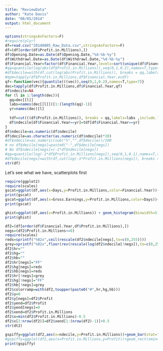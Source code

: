 ```yaml
---
title: "ReviewData"
author: "Kate Davis"
date: "08/05/2014"
output: html_document
---
```


```r
options(stringsAsFactors=F)
#require(plyr)
df=read.csv("20140805_Raw_Data.csv",stringsAsFactors=F)
df=(df[order(df$Profit.in.Millions),])
df$Opening.Date=as.Date(df$Opening.Date,"%d-%b-%y")
df$Withdrawl.Date=as.Date(df$Withdrawl.Date,"%d-%b-%y")
df$Financial.Year=factor(df$Financial.Year,levels=sort(unique(df$Financial.Year)))
#qq=quantile(log(abs(df$Profit.in.Millions)),seq(0,1,0.2),names=T,type=7)
#df$decile=with(df,cut(log(abs(Profit.in.Millions)), breaks = qq,labels=names(qq)[1:(length(qq)-1)] ,include.lowest = T))
#epm=tapply(df$Profit.in.Millions,df$Financial.Year,ecdf)
qf<-function(vec){quantile(((vec)),seq(0,1,0.2),names=T,type=7)}
dec=tapply(df$Profit.in.Millions,df$Financial.Year,qf)
df$ndecile=NA
for (l in 1:length(dec)){
  qq=dec[[l]]
  labs=names(dec[[l]])[1:(length(qq)-1)]
  yr=names(dec)[l]
  
  tdf=cut(((df$Profit.in.Millions)), breaks = qq,labels=labs ,include.lowest = T)
  df$ndecile[df$Financial.Year==yr]=tdf[df$Financial.Year==yr]
}
df$ndecile=as.numeric(df$ndecile)
df$decile=as.character(as.numeric(df$ndecile)*20)
#df$ndecile=as.numeric(sub("%","",df$decile))/100
# no df$decile[negs]=paste0("-",df$decile[negs])
# No df$ndecile[negs]=(-1*df$ndecile[negs])
#qq=quantile(log(-1*df$Profit.in.Millions[negs]),seq(0,1,0.1),names=T,type=7)
#df$decile[negs]=with(df,cut(log(-1*Profit.in.Millions[negs]), breaks = qq,labels=paste0("-",names(qq)[2:11]), include.lowest = T))
str(df)
```

Let's see what we have, scatterplots first

```r
require(ggplot2)
require(scales)
gscat=ggplot(df,aes(x=Days,y=Profit.in.Millions,color=Financial.Year))+geom_point()
print(gscat)
gscat=ggplot(df,aes(x=Gross.Earnings,y=Profit.in.Millions,color=Days))+geom_point()
print(gscat)
```


```r
ghist=ggplot(df,aes(x=Profit.in.Millions)) + geom_histogram(binwidth=5)+facet_grid(Financial.Year~.)
print(ghist)
```

```r
df2=(df[order(df$Financial.Year,df$Profit.in.Millions),])
negs=(df2$Profit.in.Millions<=0)
require(scales)
reds=sprintf("%02x",ceil(rescale(df2$ndecile[negs],to=c(0,255))))
grey=sprintf("%02x",floor(rev(rescale(log(df2$ndecile[!negs]),to=c(0,255)))))
df2$hr=""
df2$hg=""
df2$hb=""
df2$hr[negs]="FF"
df2$hg[negs]=reds
df2$hb[negs]=reds
df2$hr[!negs]=grey
df2$hg[!negs]="FF"
df2$hb[!negs]=grey
df2$colorramp=with(df2,toupper(paste0("#",hr,hg,hb)))
df2$y=0
df2$y[negs]=df2$Profit
df2$yend=df2$Profit
df2$yend[negs]=0
df2$xend=df2$Profit.in.Millions
df2$x=min(df2$Profit.in.Millions)-0.5
df2$x[2:nrow(df2)]=df2$xend[1:(nrow(df2)-1)]+0.5
str(dt2)

gspiffy=ggplot(df2,aes(x=ndecile,y=Profit.in.Millions))+geom_bar(stat="identity")+facet_grid(Financial.Year~.)
#gspiffy=ggplot(df2,aes(x=Profit.in.Millions,y=Profit))+geom_rect(xmin=df2$x,xmax=df2$xend,ymin=df2$y,ymax=df2$yend,fill=df2$colorramp)+facet_grid(Financial.Year~.)
print(gspiffy)
```

